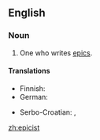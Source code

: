 ==English==

===Noun===
{{en-noun}}

# One who writes [[epic]]s.

====Translations====
{{trans-top|epics writer}}
* Finnish: {{t|fi|eepikko}}
* German: {{t+|de|Epiker|m}}
{{trans-mid}}
* Serbo-Croatian: {{t|sh|epičar|m}}, {{t|sh|epik|m}}
{{trans-bottom}}

[[zh:epicist]]